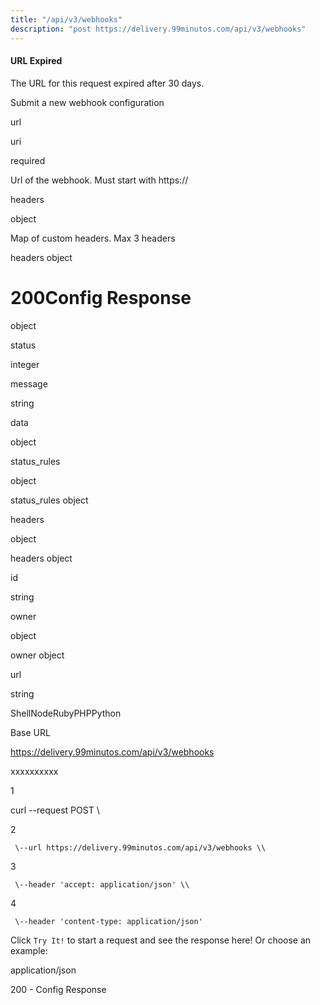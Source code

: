 ```yaml
---
title: "/api/v3/webhooks"
description: "post https://delivery.99minutos.com/api/v3/webhooks"
---
```

#### URL Expired

The URL for this request expired after 30 days.

Submit a new webhook configuration

url

uri

required

Url of the webhook. Must start with https://

headers

object

Map of custom headers. Max 3 headers

headers object

# 200Config Response

object

status

integer

message

string

data

object

status\_rules

object

status\_rules object

headers

object

headers object

id

string

owner

object

owner object

url

string



ShellNodeRubyPHPPython

Base URL

https://delivery.99minutos.com/api/v3/webhooks

xxxxxxxxxx

1

curl \--request POST \\

2

     \--url https://delivery.99minutos.com/api/v3/webhooks \\

3

     \--header 'accept: application/json' \\

4

     \--header 'content-type: application/json'

Click `Try It!` to start a request and see the response here! Or choose an example:

application/json

200 - Config Response

